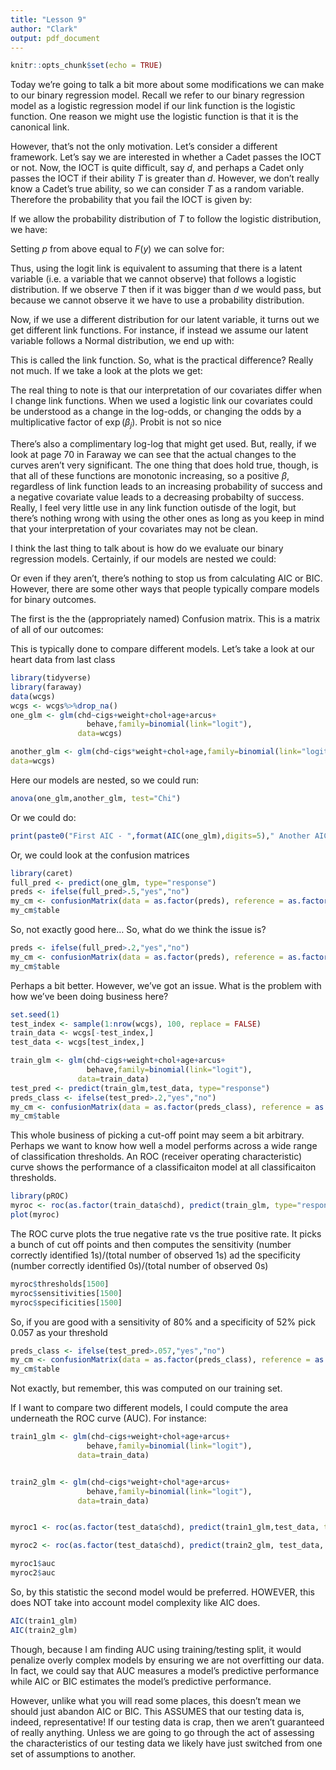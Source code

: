 ```yaml
---
title: "Lesson 9"
author: "Clark"
output: pdf_document
---
```


```r
knitr::opts_chunk$set(echo = TRUE)
```

Today we're going to talk a bit more about some modifications we can make to our binary regression model. Recall we refer to our binary regression model as a logistic regression model if our link function is the logistic function. One reason we might use the logistic function is that it is the canonical link.

However, that's not the only motivation. Let's consider a different framework. Let's say we are interested in whether a Cadet passes the IOCT or not. Now, the IOCT is quite difficult, say $d$, and perhaps a Cadet only passes the IOCT if their ability $T$ is greater than $d$. However, we don't really know a Cadet's true ability, so we can consider $T$ as a random variable. Therefore the probability that you fail the IOCT is given by:

If we allow the probability distribution of $T$ to follow the logistic distribution, we have:

\vspace{1.5in}

Setting $p$ from above equal to $F(y)$ we can solve for:

\vspace{1.in}

Thus, using the logit link is equivalent to  assuming that there is a latent variable (i.e. a variable that we cannot observe) that follows a logistic distribution. If we \textit{could} observe $T$ then if it was bigger than $d$ we would pass, but because we cannot observe it we have to use a probability distribution.

Now, if we use a different distribution for our latent variable, it turns out we get different link functions. For instance, if instead we assume our latent variable follows a Normal distribution, we end up with:

\vspace{1.in}

This is called the \textit{probit} link function. So, what is the practical difference? Really not much. If we take a look at the plots we get:

\vspace{2.in}

The real thing to note is that our interpretation of our covariates differ when I change link functions. When we used a logistic link our covariates could be understood as a change in the log-odds, or changing the odds by a multiplicative factor of $\exp(\beta_j)$. Probit is not so nice

\vspace{1.in}

There's also a complimentary log-log that might get used. But, really, if we look at page 70 in Faraway we can see that the actual changes to the curves aren't very significant. The one thing that does hold true, though, is that all of these functions are monotonic increasing, so a positive $\beta$, regardless of link function leads to an increasing probability of success and a negative covariate value leads to a decreasing probabilty of success.  Really, I feel very little use in any link function outisde of the logit, but there's nothing wrong with using the other ones as long as you keep in mind that your interpretation of your covariates may not be clean.

I think the last thing to talk about is how do we evaluate our binary regression models. Certainly, if our models are nested we could:

\vspace{1.in}

Or even if they aren't, there's nothing to stop us from calculating AIC or BIC. However, there are some other ways that people typically compare models for binary outcomes.

The first is the the (appropriately named) Confusion matrix. This is a matrix of all of our outcomes:

\vspace{2.in}

This is typically done to compare different models. Let's take a look at our heart data from last class

```r

library(tidyverse)
library(faraway)
data(wcgs)
wcgs <- wcgs%>%drop_na()
one_glm <- glm(chd~cigs+weight+chol+age+arcus+
                 behave,family=binomial(link="logit"),
               data=wcgs)

another_glm <- glm(chd~cigs*weight+chol+age,family=binomial(link="logit"),
data=wcgs)

```

Here our models are nested, so we could run:

```r
anova(one_glm,another_glm, test="Chi")

```

Or we could do:

```r
print(paste0("First AIC - ",format(AIC(one_glm),digits=5)," Another AIC - ",format(AIC(another_glm),digits=5)))

```

Or, we could look at the confusion matrices


```r
library(caret)
full_pred <- predict(one_glm, type="response")
preds <- ifelse(full_pred>.5,"yes","no")
my_cm <- confusionMatrix(data = as.factor(preds), reference = as.factor(wcgs$chd))
my_cm$table

```
So, not exactly good here...  So, what do we think the issue is?

\vspace{1.in}


```r


preds <- ifelse(full_pred>.2,"yes","no")
my_cm <- confusionMatrix(data = as.factor(preds), reference = as.factor(wcgs$chd))
my_cm$table
```

Perhaps a bit better. However, we've got an issue. What is the problem with how we've been doing business here?

\vspace{1.in}

```r
set.seed(1)
test_index <- sample(1:nrow(wcgs), 100, replace = FALSE)
train_data <- wcgs[-test_index,]
test_data <- wcgs[test_index,]

train_glm <- glm(chd~cigs+weight+chol+age+arcus+
                 behave,family=binomial(link="logit"),
               data=train_data)
test_pred <- predict(train_glm,test_data, type="response")
preds_class <- ifelse(test_pred>.2,"yes","no")
my_cm <- confusionMatrix(data = as.factor(preds_class), reference = as.factor(test_data$chd))
my_cm$table

```


This whole business of picking a cut-off point may seem a bit arbitrary. Perhaps we want to know how well a model performs across a wide range of classification thresholds. An ROC (receiver operating characteristic) curve shows the performance of a classificaiton model at all classificaiton thresholds.


```r
library(pROC)
myroc <- roc(as.factor(train_data$chd), predict(train_glm, type="response"))
plot(myroc)

```
The ROC curve plots the true negative rate vs the true positive rate. It picks a bunch of cut off points and then computes the sensitivity (number correctly identified 1s)/(total number of observed 1s) ad the specificity (number correctly identified 0s)/(total number of observed 0s)

```r

myroc$thresholds[1500]
myroc$sensitivities[1500]
myroc$specificities[1500]


```

So, if you are good with a sensitivity of 80\% and a specificity of 52\% pick 0.057 as your threshold


```r

preds_class <- ifelse(test_pred>.057,"yes","no")
my_cm <- confusionMatrix(data = as.factor(preds_class), reference = as.factor(test_data$chd))
my_cm$table
```

Not exactly, but remember, this was computed on our training set.


If I want to compare two different models, I could compute the area underneath the ROC curve (AUC). For instance:

```r


train1_glm <- glm(chd~cigs+weight+chol+age+arcus+
                 behave,family=binomial(link="logit"),
               data=train_data)


train2_glm <- glm(chd~cigs*weight+chol*age+arcus+
                 behave,family=binomial(link="logit"),
               data=train_data)


myroc1 <- roc(as.factor(test_data$chd), predict(train1_glm,test_data, type="response"))

myroc2 <- roc(as.factor(test_data$chd), predict(train2_glm, test_data, type="response"))

myroc1$auc
myroc2$auc
```

So, by this statistic the second model would be preferred.  HOWEVER, this does NOT take into account model complexity like AIC does.

```r
AIC(train1_glm)
AIC(train2_glm)


```

Though, because I am finding AUC using training/testing split, it would penalize overly complex models by ensuring we are not overfitting our data. In fact, we could say that AUC measures a model's predictive performance while AIC or BIC estimates the model's predictive performance.

However, unlike what you will read some places, this doesn't mean we should just abandon AIC or BIC. This ASSUMES that our testing data is, indeed, representative! If our testing data is crap, then we aren't guaranteed of really anything. Unless we are going to go through the act of assessing the characteristics of our testing data we likely have just switched from one set of assumptions to another.